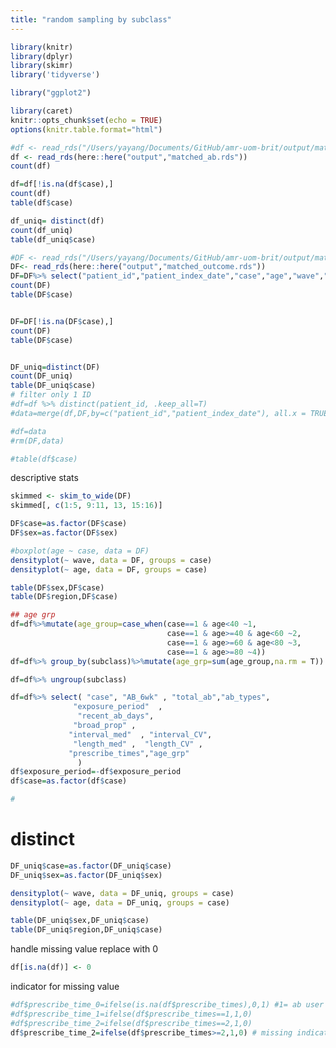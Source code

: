 ```yaml
---
title: "random sampling by subclass"
---
```


```r
library(knitr)
library(dplyr)
library(skimr)
library('tidyverse')

library("ggplot2")

library(caret)
knitr::opts_chunk$set(echo = TRUE)
options(knitr.table.format="html")
```


```r
#df <- read_rds("/Users/yayang/Documents/GitHub/amr-uom-brit/output/matched_ab.rds")
df <- read_rds(here::here("output","matched_ab.rds"))
count(df)

df=df[!is.na(df$case),]
count(df)
table(df$case)

df_uniq= distinct(df)
count(df_uniq)
table(df_uniq$case)
```





```r
#DF <- read_rds("/Users/yayang/Documents/GitHub/amr-uom-brit/output/matched_outcome.rds")
DF<- read_rds(here::here("output","matched_outcome.rds"))
DF=DF%>% select("patient_id","patient_index_date","case","age","wave","sex","age_cat","region")
count(DF)
table(DF$case)


DF=DF[!is.na(DF$case),]
count(DF)
table(DF$case)


DF_uniq=distinct(DF)
count(DF_uniq)
table(DF_uniq$case)
# filter only 1 ID
#df=df %>% distinct(patient_id, .keep_all=T)
#data=merge(df,DF,by=c("patient_id","patient_index_date"), all.x = TRUE)

#df=data
#rm(DF,data)

#table(df$case)

```
descriptive stats
```r
skimmed <- skim_to_wide(DF)
skimmed[, c(1:5, 9:11, 13, 15:16)]
```


```r
DF$case=as.factor(DF$case)
DF$sex=as.factor(DF$sex)

#boxplot(age ~ case, data = DF)
densityplot(~ wave, data = DF, groups = case)
densityplot(~ age, data = DF, groups = case)

table(DF$sex,DF$case)
table(DF$region,DF$case)

```


```r
## age grp
df=df%>%mutate(age_group=case_when(case==1 & age<40 ~1,
                                   case==1 & age>=40 & age<60 ~2,
                                   case==1 & age>=60 & age<80 ~3,
                                   case==1 & age>=80 ~4))
df=df%>% group_by(subclass)%>%mutate(age_grp=sum(age_group,na.rm = T))

df=df%>% ungroup(subclass)

```



```r
df=df%>% select( "case", "AB_6wk" , "total_ab","ab_types",
              "exposure_period"  ,
               "recent_ab_days",  
              "broad_prop" ,
             "interval_med"  , "interval_CV",
              "length_med" ,  "length_CV" ,
             "prescribe_times","age_grp"
               )
df$exposure_period=-df$exposure_period
df$case=as.factor(df$case)

#
```


# distinct
```r
DF_uniq$case=as.factor(DF_uniq$case)
DF_uniq$sex=as.factor(DF_uniq$sex)

densityplot(~ wave, data = DF_uniq, groups = case)
densityplot(~ age, data = DF_uniq, groups = case)

table(DF_uniq$sex,DF_uniq$case) 
table(DF_uniq$region,DF_uniq$case)

```





handle missing value
replace with 0
```r
df[is.na(df)] <- 0
```

indicator for missing value
```r
#df$prescribe_time_0=ifelse(is.na(df$prescribe_times),0,1) #1= ab user ,0=non 
#df$prescribe_time_1=ifelse(df$prescribe_times==1,1,0) 
#df$prescribe_time_2=ifelse(df$prescribe_times==2,1,0) 
df$prescribe_time_2=ifelse(df$prescribe_times>=2,1,0) # missing indicator for sd,CV

```



